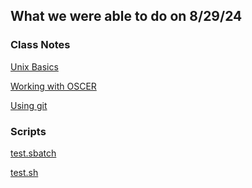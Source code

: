 
## **What we were able to do on 8/29/24**


### Class Notes

[Unix Basics](unix_basics.html)

[Working with OSCER](working_with_oscer.html)

[Using git](using_git.html)


### Scripts

[test.sbatch](https://github.com/CalebPaz28/Fall_2024_Seminar/blob/main/scripts/test.sbatch)

[test.sh](https://github.com/CalebPaz28/Fall_2024_Seminar/blob/main/scripts/test.sh)